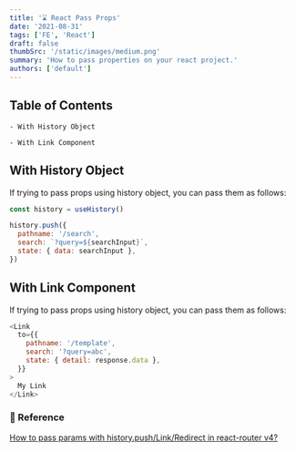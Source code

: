 ```yaml
---
title: '⌛ React Pass Props'
date: '2021-08-31'
tags: ['FE', 'React']
draft: false
thumbSrc: '/static/images/medium.png'
summary: 'How to pass properties on your react project.'
authors: ['default']
---
```


## Table of Contents

```
- With History Object

- With Link Component
```

## With History Object

If trying to pass props using history object, you can pass them as follows:

```js
const history = useHistory()

history.push({
  pathname: '/search',
  search: `?query=${searchInput}`,
  state: { data: searchInput },
})
```

## With Link Component

If trying to pass props using history object, you can pass them as follows:

```js
<Link
  to={{
    pathname: '/template',
    search: '?query=abc',
    state: { detail: response.data },
  }}
>
  My Link
</Link>
```

### 🔗 Reference

[How to pass params with history.push/Link/Redirect in react-router v4?](https://stackoverflow.com/questions/44121069/how-to-pass-params-with-history-push-link-redirect-in-react-router-v4)
